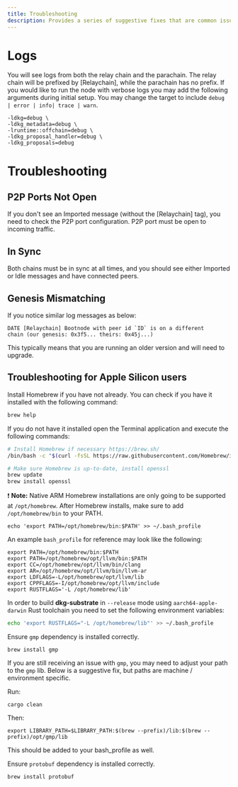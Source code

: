 ```yaml
---
title: Troubleshooting
description: Provides a series of suggestive fixes that are common issues when starting a Tangle node.
---
```


# Logs

You will see logs from both the relay chain and the parachain. The relay chain will be prefixed by [Relaychain], while the parachain has no prefix.
If you would like to run the node with verbose logs you may add the following arguments during initial setup. You may change the target to include `debug | error | info| trace | warn`.

```
-ldkg=debug \
-ldkg_metadata=debug \
-lruntime::offchain=debug \
-ldkg_proposal_handler=debug \
-ldkg_proposals=debug
```

# Troubleshooting

## P2P Ports Not Open

If you don't see an Imported message (without the [Relaychain] tag), you need to check the P2P port configuration. P2P port must be open to incoming traffic.

## In Sync

Both chains must be in sync at all times, and you should see either Imported or Idle messages and have connected peers.

## Genesis Mismatching

If you notice similar log messages as below:

```
DATE [Relaychain] Bootnode with peer id `ID` is on a different
chain (our genesis: 0x3f5... theirs: 0x45j...)
```

This typically means that you are running an older version and will need to upgrade.

## Troubleshooting for Apple Silicon users

Install Homebrew if you have not already. You can check if you have it installed with the following command:

```bash
brew help
```

If you do not have it installed open the Terminal application and execute the following commands:

```bash
# Install Homebrew if necessary https://brew.sh/
/bin/bash -c "$(curl -fsSL https://raw.githubusercontent.com/Homebrew/install/master/install.sh)"

# Make sure Homebrew is up-to-date, install openssl
brew update
brew install openssl
```

❗ **Note:** Native ARM Homebrew installations are only going to be supported at `/opt/homebrew`. After Homebrew installs, make sure to add `/opt/homebrew/bin` to your PATH.

```
echo 'export PATH=/opt/homebrew/bin:$PATH' >> ~/.bash_profile
```

An example `bash_profile` for reference may look like the following:

```
export PATH=/opt/homebrew/bin:$PATH
export PATH=/opt/homebrew/opt/llvm/bin:$PATH
export CC=/opt/homebrew/opt/llvm/bin/clang
export AR=/opt/homebrew/opt/llvm/bin/llvm-ar
export LDFLAGS=-L/opt/homebrew/opt/llvm/lib
export CPPFLAGS=-I/opt/homebrew/opt/llvm/include
export RUSTFLAGS='-L /opt/homebrew/lib'
```

In order to build **dkg-substrate** in `--release` mode using `aarch64-apple-darwin` Rust toolchain you need to set the following environment variables:

```bash
echo 'export RUSTFLAGS="-L /opt/homebrew/lib"' >> ~/.bash_profile
```

Ensure `gmp` dependency is installed correctly.

```
brew install gmp
```

If you are still receiving an issue with `gmp`, you may need to adjust your path to the `gmp` lib. Below is a suggestive fix, but paths are machine / environment specific. 

Run:

```
cargo clean
```

Then:

```
export LIBRARY_PATH=$LIBRARY_PATH:$(brew --prefix)/lib:$(brew --prefix)/opt/gmp/lib
```

This should be added to your bash_profile as well. 

Ensure `protobuf` dependency is installed correctly.

```
brew install protobuf
```
